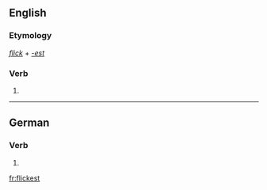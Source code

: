 ==English==

===Etymology===
''[[flick]]'' + ''[[-est]]''

===Verb===
{{head|en|verb form}}

# {{en-archaic second-person singular of|flick|lang=en}}

----

==German==

===Verb===
{{head|de|verb form}}

# {{de-verb form of|flicken|2|s|k1}}

[[fr:flickest]]